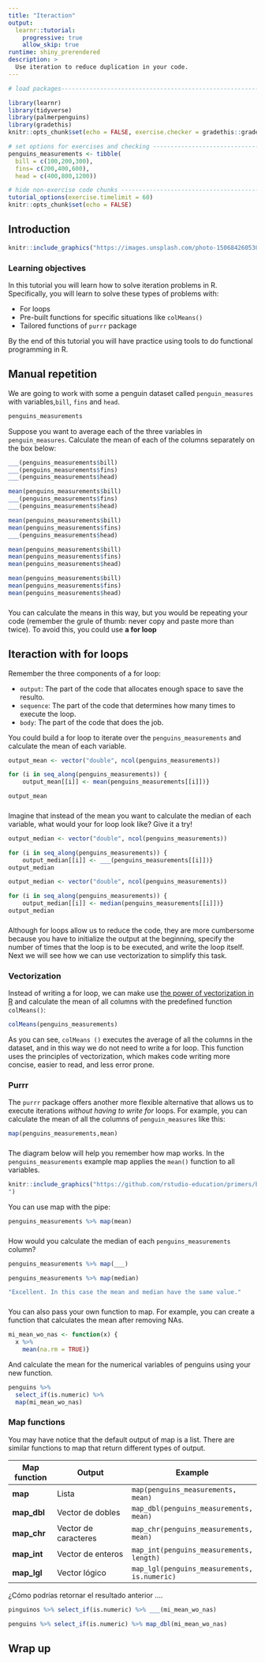 ```yaml
---
title: "Iteraction"
output: 
  learnr::tutorial:
    progressive: true
    allow_skip: true
runtime: shiny_prerendered
description: >
  Use iteration to reduce duplication in your code.
---
```


<!-- Add JavaScript code for making the exercise code larger -->
<script language="JavaScript" src="js/exercise-font-size.js"></script>

```r
# load packages-----------------------------------------------------------------

library(learnr)
library(tidyverse)
library(palmerpenguins)
library(gradethis)
knitr::opts_chunk$set(echo = FALSE, exercise.checker = gradethis::grade_learnr)

# set options for exercises and checking ---------------------------------------
penguins_measurements <- tibble(
  bill = c(100,200,300),
  fins= c(200,400,600),
  head = c(400,800,1200))

# hide non-exercise code chunks ------------------------------------------------
tutorial_options(exercise.timelimit = 60)
knitr::opts_chunk$set(echo = FALSE)
```

## Introduction

```r
knitr::include_graphics("https://images.unsplash.com/photo-1506842605307-bbcbd9ea121f?ixlib=rb-1.2.1&ixid=MnwxMjA3fDB8MHxwaG90by1wYWdlfHx8fGVufDB8fHx8&auto=format&fit=crop&w=1267&q=80")
```

### Learning objectives

In this tutorial you will learn how to solve iteration problems in R. Specifically, you will learn to solve these types of problems with:

* For loops
* Pre-built functions for specific situations like `colMeans()`
* Tailored functions of `purrr` package

By the end of this tutorial you will have practice using tools to do functional programming in R.

## Manual repetition

We are going to work with some a penguin dataset called `penguin_measures` with variables,`bill`, `fins` and ` head`. 

```r
penguins_measurements
```
Suppose you want to average each of the three variables in `penguin_measures`. Calculate the mean of each of the columns separately on the box below:

```r
___(penguins_measurements$bill)
___(penguins_measurements$fins)
___(penguins_measurements$head)
```

```r
mean(penguins_measurements$bill)
___(penguins_measurements$fins)
___(penguins_measurements$head)
```

```r
mean(penguins_measurements$bill)
mean(penguins_measurements$fins)
___(penguins_measurements$head)
```

```r
mean(penguins_measurements$bill)
mean(penguins_measurements$fins)
mean(penguins_measurements$head)
```

```r
mean(penguins_measurements$bill)
mean(penguins_measurements$fins)
mean(penguins_measurements$head)
```

###

You can calculate the means in this way, but you would be repeating your code (remember the grule of thumb: never copy and paste more than twice). To avoid this, you could use  **a for loop** 


## Iteraction with for loops

Remember the three components of a for loop:

* `output`: The part of the code that allocates enough space to save the resulto. 
* `sequence`: The part of the code that determines how many times to execute the loop.
* `body`: The part of the code that does the job.

You could build a for loop to iterate over the `penguins_measurements` and calculate the mean of each variable.

```r
output_mean <- vector("double", ncol(penguins_measurements)) 

for (i in seq_along(penguins_measurements)) {    
    output_mean[[i]] <- mean(penguins_measurements[[i]])}      
```

```r
output_mean
```

###

Imagine that instead of the mean you want to calculate the median of each variable, what would your for loop look like? Give it a try!

```r
output_median <- vector("double", ncol(penguins_measurements)) 

for (i in seq_along(penguins_measurements)) {    
    output_median[[i]] <- ___(penguins_measurements[[i]])}      
output_median
```

```r
output_median <- vector("double", ncol(penguins_measurements)) 

for (i in seq_along(penguins_measurements)) {    
    output_median[[i]] <- median(penguins_measurements[[i]])}      
output_median
```

###

Although for loops allow us to reduce the code, they are more cumbersome because you have to initialize the output at the beginning, specify the number of times that the loop is to be executed, and write the loop itself. Next we will see how we can use vectorization to simplify this task.

### Vectorization

Instead of writing a for loop, we can make use [the power of vectorization in R](https://swcarpentry.github.io/r-novice-gapminder/09-vectorization/) and calculate the mean of all columns with the predefined function `colMeans()`:

```r
colMeans(penguins_measurements)
```
As you can see, `colMeans ()` executes the average of all the columns in the dataset, and in this way we do not need to write a for loop. This function uses the principles of vectorization, which makes code writing more concise, easier to read, and less error prone.

### Purrr

The `purrr` package offers another more flexible alternative that allows us to execute iterations _without having to write for_ loops. For example, you can calculate the mean of all the columns of `penguin_measures` like this:

```r
map(penguins_measurements,mean)
```

###
The diagram below will help you remember how map works. In the `penguins_measurements` example map applies the `mean()` function to all variables.

```r
knitr::include_graphics("https://github.com/rstudio-education/primers/blob/master/iterate/map/www/images/map.png
")
```

You can use map with the pipe: 

```r
penguins_measurements %>% map(mean)
```

###

How would you calculate the median of each `penguins_measurements` column?
```r
penguins_measurements %>% map(___)

```

```r
penguins_measurements %>% map(median)
```

```r
"Excellent. In this case the mean and median have the same value."
```

###

You can also pass your own function to map. For example, you can create a function that calculates the mean after removing NAs.

```r
mi_mean_wo_nas <- function(x) {
  x %>%
    mean(na.rm = TRUE)}
```

And calculate the mean for the numerical variables of penguins using your new function.

```r
penguins %>% 
  select_if(is.numeric) %>%
  map(mi_mean_wo_nas)
```


### Map functions

You may have notice that the default output of map is a list. There are similar functions to map that return different types of output.

Map function    | Output                                               | Example
----------------- | ------------------------------------------------- | -------
**map**             | Lista                         | `map(penguins_measurements, mean)`
**map_dbl**             | Vector de dobles                  | `map_dbl(penguins_measurements, mean)`
**map_chr**             | Vector de caracteres                         | `map_chr(penguins_measurements, mean)`
**map_int**             | Vector de enteros                         | `map_int(penguins_measurements, length)`
**map_lgl**             | Vector lógico                         | `map_lgl(penguins_measurements, is.numeric)`


¿Cómo podrías retornar el resultado anterior ....

```r
pinguinos %>% select_if(is.numeric) %>% ___(mi_mean_wo_nas)

```

```r
penguins %>% select_if(is.numeric) %>% map_dbl(mi_mean_wo_nas)
```


## Wrap up
